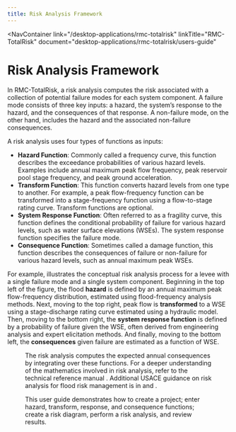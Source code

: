 ```yaml
---
title: Risk Analysis Framework
---
```



<NavContainer 
  link="/desktop-applications/rmc-totalrisk"
  linkTitle="RMC-TotalRisk" 
  document="desktop-applications/rmc-totalrisk/users-guide"
></NavContainer>

# Risk Analysis Framework

In RMC-TotalRisk, a risk analysis computes the risk associated with a collection of potential failure modes for each system component. A failure mode consists
of three key inputs: a hazard, the system’s response to the hazard, and the consequences of that response. A non-failure mode, on the other hand, includes the
hazard and the associated non-failure consequences.

A risk analysis uses four types of functions as inputs:

- **Hazard Function**: Commonly called a frequency curve, this function describes the exceedance probabilities of various hazard levels. Examples include annual
  maximum peak flow frequency, peak reservoir pool stage frequency, and peak ground acceleration.
- **Transform Function**: This function converts hazard levels from one type to another. For example, a peak flow-frequency function can be transformed into a
  stage-frequency function using a flow-to-stage rating curve. Transform functions are optional.
- **System Response Function**: Often referred to as a fragility curve, this function defines the conditional probability of failure for various hazard levels,
  such as water surface elevations (WSEs). The system response function specifies the failure mode.
- **Consequence Function**: Sometimes called a damage function, this function describes the consequences of failure or non-failure for various hazard levels,
  such as annual maximum peak WSEs.

For example, <FigReference figKey="risk-analysis-process"/> illustrates the conceptual risk analysis process for a levee with a single failure mode and a
single system component. Beginning in the top left of the figure, the flood **hazard** is defined by an annual maximum peak flow-frequency distribution, estimated
using flood-frequency analysis methods. Next, moving to the top right, peak flow is **transformed** to a WSE using a stage-discharge rating curve estimated using
a hydraulic model. Then, moving to the bottom right, the **system response function** is defined by a probability of failure given the WSE, often derived from
engineering analysis and expert elicitation methods. And finally, moving to the bottom left, the **consequences** given failure are estimated as a function of WSE.

<Figure
figKey="risk-analysis-process"
src="figures/desktop-applications/rmc-totalrisk/users-guide/figure0.png"
alt="Levee risk analysis process for a single failure mode and a single system component."
caption="Levee risk analysis process for a single failure mode and a single system component."
/>

The risk analysis computes the expected annual consequences by integrating over these functions. For a deeper understanding of the mathematics involved in risk
analysis, refer to the technical reference manual <Citation citationKey="TechRef"/>. Additional USACE guidance on risk
analysis for flood risk management is in <Citation citationKey="EM1619"/>
and <Citation citationKey="BestPractices"/>.

This user guide demonstrates how to create a project; enter hazard, transform, response, and consequence functions; create a risk diagram, perform a risk analysis,
and review results.

<CitationFootnote/>

